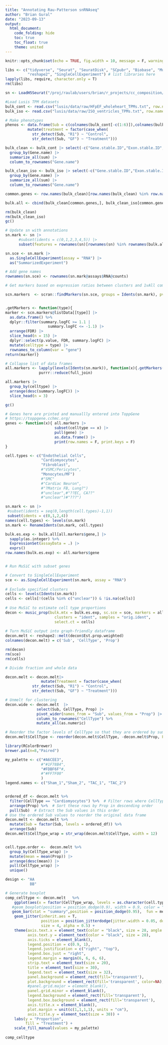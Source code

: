 ```yaml
---
title: "Annotating Rau-Patterson snRNAseq"
author: "Brian Gural"
date: "2023-09-13"
output:
  html_document:
    code_folding: hide
    toc: true
    toc_float: true
    theme: united
---
```


```r
knitr::opts_chunk$set(echo = TRUE, fig.width = 10, message = F, warning = F, error = T)
```

```r
libs <- c("tidyverse", "Seurat", "SeuratDisk", "SCpubr", "Biobase", "MuSiC", 
          "reshape2", "SingleCellExperiment") # list libraries here
lapply(libs, require, character.only = T)
rm(libs)
```

```r

sn <- LoadH5Seurat("/proj/raulab/users/brian/r_projects/cc_composition/data/processed/single_cell/merges/rau_patterson/09132023/doublets_below_3.h5seurat")

#Load Lusis TPM datasets
bulk_cont <- read.csv("lusis/data/raw/HFpEF_wholeheart_TPMs.txt", row.names = 1) 
bulk_iso <- read.csv("lusis/data/raw/ISO_ventricles_TPMs.txt", row.names = 1) 

# Make phenotypes 
phenos <- data.frame(Sub = c(colnames(bulk_cont[-c(1:6)]),colnames(bulk_iso[-c(1:6)]))) |> 
          mutate(treatment = factor(case_when(
            str_detect(Sub, "R1") ~ "Control",
            str_detect(Sub, "GF") ~ "Treatment")))

```

```r
bulk_clean <- bulk_cont |> select(-c("Gene.stable.ID","Exon.stable.ID","Gene.start..bp.","Gene.end..bp.", "Gene.type")) |> 
  group_by(Gene.name) |> 
  summarize_all(sum) |> 
  column_to_rownames("Gene.name")

bulk_clean_iso <- bulk_iso |> select(-c("Gene.stable.ID","Exon.stable.ID","Gene.start..bp.","Gene.end..bp.", "Gene.type")) |> 
  group_by(Gene.name) |> 
  summarize_all(sum) |> 
  column_to_rownames("Gene.name")

common.genes <- row.names(bulk_clean)[row.names(bulk_clean) %in% row.names(bulk_clean_iso)]

bulk.all <- cbind(bulk_clean[common.genes,], bulk_clean_iso[common.genes,])

rm(bulk_clean)
rm(bulk_clean_iso)
gc()
```

```r

# Update sn with annotations
sn.mark <- sn |>
      #subset(idents = c(0,1,2,3,4,5)) |> 
      subset(features = rownames(sn)[rownames(sn) %in% rownames(bulk.all)])

sn.sce <- sn.mark |> 
  as.SingleCellExperiment(assay = "RNA") |>
  as("SummarizedExperiment")

# Add gene names
rownames(sn.sce) <- rownames(sn.mark@assays$RNA@counts)

# Get markers based on expression ratios between clusters and 1vAll comparisons

scn.markers  <- scran::findMarkers(sn.sce, groups = Idents(sn.mark), pval.type = "some", assay.type = "counts")


.getMarkers <- function(type){
marker <- scn.markers@listData[[type]] |>
  as.data.frame() %>%
  dplyr::filter(summary.logFC >= 1.1 |
                   summary.logFC <= -1.1) |>
  arrange(FDR) |>
  slice_head(n = 15) |>
  dplyr::select(p.value, FDR, summary.logFC) |>
  mutate(celltype = type) |> 
  rownames_to_column(var = "gene")
return(marker)}

# Collapse list of data frames
all.markers <- lapply(levels(Idents(sn.mark)), function(x){.getMarkers(x)}) |>
               purrr::reduce(full_join)

all.markers |>
  group_by(celltype) |>
  arrange(desc(summary.logFC)) |>
  slice_head(n = 3) 

gc()
```

```r

# Genes here are printed and manuallly entered into ToppGene
# https://toppgene.cchmc.org/
genes <- function(x){ all.markers |> 
                      subset(celltype == x) |> 
                      pull(gene) |> 
                      as.data.frame() |> 
                      print(row.names = F, print.keys = F)
}

cell.types <- c("Endothelial Cells",
                "Cardiomyocytes",
                "Fibroblast",
                #"VSMC/Pericytes",
                "Monocytes/MF")
                #"SMC"
                #"Cardiac Neuron",
                #"?Matrix FB, Lung?")
                #"unclear",#"??EC, CA??"
                #"unclear")#"???")

sn.mark <- sn |>
 #subset(idents = seq(0,length(cell.types)-1,1)) 
 subset(idents = c(0,1,2,4))
names(cell.types) <- levels(sn.mark)
sn.mark <- RenameIdents(sn.mark, cell.types)
```

```r

bulk.es.exp <- bulk.all[all.markers$gene,] |> 
  sapply(as.integer) %>%
  ExpressionSet(assayData = .) |> 
  exprs()
row.names(bulk.es.exp) <- all.markers$gene


# Run MuSiC with subset genes

# Convert to SingleCellExperiment
sce <- as.SingleCellExperiment(sn.mark, assay = "RNA")
  
# Exclude specified clusters
cells <- levels(Idents(sn.mark))
cells <- cells[!(cells %in% c("unclear")) & !is.na(cells)]
  
# Use MuSiC to estimate cell type proportions
decon <- music_prop(bulk.mtx = bulk.es.exp, sc.sce = sce, markers = all.markers$gene,
                      clusters = "ident", samples = "orig.ident",
                      select.ct = cells)
  
# Turn MuSiC output into graph-friendly dataframe
decon.melt <- reshape2::melt(decon$Est.prop.weighted)
colnames(decon.melt) = c('Sub', 'CellType', 'Prop')

rm(decon)
rm(sce)
rm(cells)

```

```r
# Divide fraction and whole data

decon.melt <- decon.melt|> 
                mutate(Treatment = factor(case_when(
            str_detect(Sub, "R1") ~ "Control",
            str_detect(Sub, "GF") ~ "Treatment")))

# Unmelt for clustering 
decon.wide <- decon.melt  |> 
              select(Sub, CellType, Prop) |> 
              pivot_wider(names_from = "Sub", values_from = "Prop") |> 
              column_to_rownames("CellType") %>%
              mutate_all(as.numeric)

# Reorder the factor levels of CellType so that they are ordered by sum of their values across groups
decon.melt$CellType <- reorder(decon.melt$CellType, -decon.melt$Prop, FUN = sum)

```


```r
library(RColorBrewer)
brewer.pal(n=8,"Paired")

my_palette <- c("#A6CEE3", 
                #"#1F78B4", 
                "#FDBF6F"#, 
                #"#FF7F00"
                )
legend.names <- c("Sham_1","Sham_2", "TAC_1", "TAC_2")


ordered_df <- decon.melt %>%
  filter(CellType == "Cardiomyocytes") %>%  # Filter rows where CellType is "Cardiomyocytes"
  arrange(Prop) %>%  # Sort these rows by Prop in descending order
  pull(Sub)  # Extract the Sub values in this order
# Use the ordered Sub values to reorder the original data frame
decon.melt <- decon.melt %>%
  mutate(Sub = factor(Sub, levels = ordered_df)) %>%
  arrange(Sub)
decon.melt$CellType_wrap = str_wrap(decon.melt$CellType, width = 12)


cell.type.order <-  decon.melt %>%
  group_by(CellType_wrap) |> 
  mutate(mean = mean(Prop)) |> 
  arrange(desc(mean)) |>
  pull(CellType_wrap) |> 
  unique()

design <- "AA
           BB"

# Generate boxplot
comp_celltype <- decon.melt   %>%
    ggplot(aes(x = factor(CellType_wrap, levels = as.character(cell.type.order)), y = Prop, fill = Treatment)) +
   #geom_boxplot(position = position_dodge(0.9), width = 0.9, color = "black") +
   geom_bar(stat = "summary",position = position_dodge(0.95),  fun = mean,width = 0.9,  color = "black", alpha = 0.8) +
    geom_jitter(inherit.aes = T, 
                position = position_jitterdodge(jitter.width = 0.05, dodge.width = 0.9),
                size = 4, alpha = 0.5) +
    theme(axis.text.x = element_text(color = "black", size = 28, angle =25, vjust = 0.5),
          axis.text.y = element_text(color = "black", size = 28),
          axis.ticks = element_blank(),
          legend.position = c(0.9, 1),
          legend.justification = c("right", "top"),
          legend.box.just = "right",
          legend.margin = margin(6, 6, 6, 6),
          strip.text = element_text(size = 20),
          title = element_text(size = 30),
          legend.text = element_text(size = 32),
          panel.background = element_rect(fill='transparent'),
          plot.background = element_rect(fill='transparent', color=NA),
          #panel.grid.major = element_blank(),
          panel.grid.minor = element_blank(),
          legend.background = element_rect(fill='transparent'),
          legend.box.background = element_rect(fill='transparent'),
          axis.title.x = element_blank(),
          plot.margin = unit(c(1,1,1,1), units = "cm"),
          axis.title.y = element_text(size = 30)) +
    labs(y = "Proportion", 
         fill = "Treatment") +
    scale_fill_manual(values = my_palette)
  
comp_celltype

```